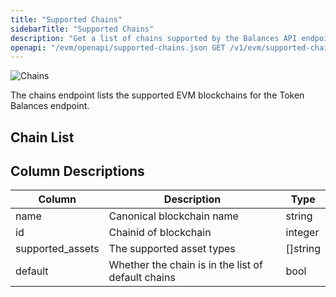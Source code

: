 ```yaml
---
title: "Supported Chains"
sidebarTitle: "Supported Chains"
description: "Get a list of chains supported by the Balances API endpoint."
openapi: "/evm/openapi/supported-chains.json GET /v1/evm/supported-chains/{uri}"
---
```


<Frame>
  <img
    src="/images/evm/Chains.svg"
    alt="Chains"
    title="Chains"
    className="mx-auto"
    style={{ width:"100%" }}
  />
</Frame>

The chains endpoint lists the supported EVM blockchains for the Token Balances endpoint.

## Chain List


<Chains url="https://api.sim.dune.com/api/echo/v1/balances/evm/chains" />

## Column Descriptions

| Column           | Description                                        | Type     |
| ---------------- | -------------------------------------------------- | -------- |
| name             | Canonical blockchain name                          | string   |
| id               | Chainid of blockchain                              | integer  |
| supported_assets | The supported asset types                          | []string |
| default          | Whether the chain is in the list of default chains | bool     |
